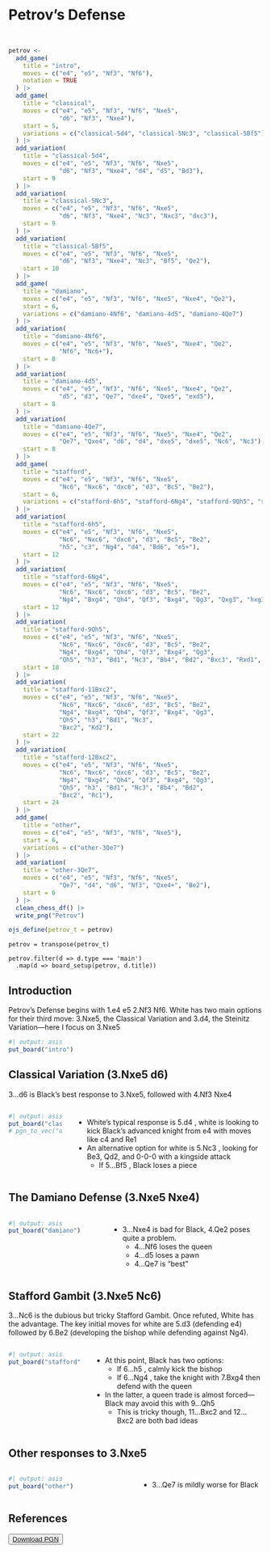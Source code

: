 <link rel="stylesheet" href="/scripts/chessboard/css/chessboard-1.0.0.css">

<!-- <link rel="stylesheet" href="https://cdn.jsdelivr.net/npm/bootstrap@4.0.0/dist/css/bootstrap.min.css"  -->
<!--       integrity="sha384-Gn5384xqQ1aoWXA+058RXPxPg6fy4IWvTNh0E263XmFcJlSAwiGgFAW/dAiS6JXm" crossorigin="anonymous"> -->
        
<script src="https://code.jquery.com/jquery-3.5.1.min.js"
        integrity="sha384-ZvpUoO/+PpLXR1lu4jmpXWu80pZlYUAfxl5NsBMWOEPSjUn/6Z/hRTt8+pR6L4N2"
        crossorigin="anonymous"></script>
        
<script src="https://cdn.jsdelivr.net/npm/popper.js@1.12.9/dist/umd/popper.min.js" i
        integrity="sha384-ApNbgh9B+Y1QKtv3Rn7W3mgPxhU9K/ScQsAP7hUibX39j7fakFPskvXusvfa0b4Q"
        crossorigin="anonymous"></script>

<script src="https://cdn.jsdelivr.net/npm/bootstrap@4.0.0/dist/js/bootstrap.min.js"
        integrity="sha384-JZR6Spejh4U02d8jOt6vLEHfe/JQGiRRSQQxSfFWpi1MquVdAyjUar5+76PVCmYl"
        crossorigin="anonymous"></script>

<script src="/scripts/chessboard/js/chessboard-1.0.0.js"></script>

<!-- https://www.ichess.net/blog/the-scotch-opening-an-attacking-chess-opening-for-white/ -->
<!-- https://lichess.org/study/ogcSXNKv -->
<!-- https://en.wikipedia.org/wiki/Scotch_Game -->

# Petrov's Defense

```r
```

```ojs
```

```r
petrov <-
  add_game(
    title = "intro",
    moves = c("e4", "e5", "Nf3", "Nf6"),
    notation = TRUE
  ) |>
  add_game(
    title = "classical",
    moves = c("e4", "e5", "Nf3", "Nf6", "Nxe5",
              "d6", "Nf3", "Nxe4"),
    start = 5,
    variations = c("classical-5d4", "classical-5Nc3", "classical-5Bf5")
  ) |>
  add_variation(
    title = "classical-5d4",
    moves = c("e4", "e5", "Nf3", "Nf6", "Nxe5",
              "d6", "Nf3", "Nxe4", "d4", "d5", "Bd3"),
    start = 9 
  ) |>
  add_variation(
    title = "classical-5Nc3",
    moves = c("e4", "e5", "Nf3", "Nf6", "Nxe5",
              "d6", "Nf3", "Nxe4", "Nc3", "Nxc3", "dxc3"),
    start = 9 
  ) |>
  add_variation(
    title = "classical-5Bf5",
    moves = c("e4", "e5", "Nf3", "Nf6", "Nxe5",
              "d6", "Nf3", "Nxe4", "Nc3", "Bf5", "Qe2"),
    start = 10 
  ) |>
  add_game(
    title = "damiano",
    moves = c("e4", "e5", "Nf3", "Nf6", "Nxe5", "Nxe4", "Qe2"),
    start = 6,
    variations = c("damiano-4Nf6", "damiano-4d5", "damiano-4Qe7")
  ) |>
  add_variation(
    title = "damiano-4Nf6",
    moves = c("e4", "e5", "Nf3", "Nf6", "Nxe5", "Nxe4", "Qe2",
              "Nf6", "Nc6+"),
    start = 8 
  ) |>
  add_variation(
    title = "damiano-4d5",
    moves = c("e4", "e5", "Nf3", "Nf6", "Nxe5", "Nxe4", "Qe2",
              "d5", "d3", "Qe7", "dxe4", "Qxe5", "exd5"),
    start = 8 
  ) |>
  add_variation(
    title = "damiano-4Qe7",
    moves = c("e4", "e5", "Nf3", "Nf6", "Nxe5", "Nxe4", "Qe2",
              "Qe7", "Qxe4", "d6", "d4", "dxe5", "dxe5", "Nc6", "Nc3"),
    start = 8 
  ) |>
  add_game(
    title = "stafford",
    moves = c("e4", "e5", "Nf3", "Nf6", "Nxe5",
              "Nc6", "Nxc6", "dxc6", "d3", "Bc5", "Be2"),
    start = 6,
    variations = c("stafford-6h5", "stafford-6Ng4", "stafford-9Qh5", "stafford-11Bxc2", "stafford-12Bxc2")
  ) |>
  add_variation(
    title = "stafford-6h5",
    moves = c("e4", "e5", "Nf3", "Nf6", "Nxe5",
              "Nc6", "Nxc6", "dxc6", "d3", "Bc5", "Be2",
              "h5", "c3", "Ng4", "d4", "Bd6", "e5+"),
    start = 12 
  ) |>
  add_variation(
    title = "stafford-6Ng4",
    moves = c("e4", "e5", "Nf3", "Nf6", "Nxe5",
              "Nc6", "Nxc6", "dxc6", "d3", "Bc5", "Be2",
              "Ng4", "Bxg4", "Qh4", "Qf3", "Bxg4", "Qg3", "Qxg3", "hxg3"),
    start = 12 
  ) |>
  add_variation(
    title = "stafford-9Qh5",
    moves = c("e4", "e5", "Nf3", "Nf6", "Nxe5",
              "Nc6", "Nxc6", "dxc6", "d3", "Bc5", "Be2",
              "Ng4", "Bxg4", "Qh4", "Qf3", "Bxg4", "Qg3",
              "Qh5", "h3", "Bd1", "Nc3", "Bb4", "Bd2", "Bxc3", "Rxd1", "Bxb2", "Qxc7"),
    start = 18 
  ) |>
  add_variation(
    title = "stafford-11Bxc2",
    moves = c("e4", "e5", "Nf3", "Nf6", "Nxe5",
              "Nc6", "Nxc6", "dxc6", "d3", "Bc5", "Be2",
              "Ng4", "Bxg4", "Qh4", "Qf3", "Bxg4", "Qg3",
              "Qh5", "h3", "Bd1", "Nc3", 
              "Bxc2", "Kd2"),
    start = 22 
  ) |>
  add_variation(
    title = "stafford-12Bxc2",
    moves = c("e4", "e5", "Nf3", "Nf6", "Nxe5",
              "Nc6", "Nxc6", "dxc6", "d3", "Bc5", "Be2",
              "Ng4", "Bxg4", "Qh4", "Qf3", "Bxg4", "Qg3",
              "Qh5", "h3", "Bd1", "Nc3", "Bb4", "Bd2", 
              "Bxc2", "Rc1"),
    start = 24
  ) |>
  add_game(
    title = "other",
    moves = c("e4", "e5", "Nf3", "Nf6", "Nxe5"),
    start = 6,
    variations = c("other-3Qe7")
  ) |>
  add_variation(
    title = "other-3Qe7",
    moves = c("e4", "e5", "Nf3", "Nf6", "Nxe5",
              "Qe7", "d4", "d6", "Nf3", "Qxe4+", "Be2"),
    start = 6 
  ) |>
  clean_chess_df() |>
  write_png("Petrov")

ojs_define(petrov_t = petrov)
```

```ojs
petrov = transpose(petrov_t)
```

```ojs
petrov.filter(d => d.type === 'main')
  .map(d => board_setup(petrov, d.title))
```

## Introduction

Petrov's Defense begins with 1.e4 e5 2.Nf3 Nf6.
White has two main options for their third move:
3.Nxe5, the Classical Variation and 3.d4, the Steinitz Variation---here I focus on 3.Nxe5

```r
#| output: asis
put_board("intro")
```

## Classical Variation (3.Nxe5 d6)

3...d6 is Black's best response to 3.Nxe5, followed with 4.Nf3 Nxe4

::::{.columns}

:::{.column width='45%'}
```r
#| output: asis
put_board("classical")
# pgn_to_vec("d5 5.d3 Qe7 6.dxe4 Qxe5 7.exd5")
```
:::

:::{.column width='55%' style='margin-top: 10px; margin-left: 5px'}

* White's typical response is <span class="variation" id="classical-5d4"> 5.d4 </span>, white is looking to kick Black's advanced knight from e4 with moves like c4 and Re1
* An alternative option for white is <span class="variation" id = "classical-5Nc3"> 5.Nc3 </span>, looking for Be3, Qd2, and 0-0-0 with a kingside attack
  * If <span class="variation" id="classical-5Bf5"> 5...Bf5 </span>, Black loses a piece
:::

::::


## The Damiano Defense (3.Nxe5 Nxe4)

::::{.columns}

:::{.column width='45%'}
```r
#| output: asis
put_board("damiano")
```
:::

:::{.column width='55%' style='margin-top: 10px; margin-left: 5px'}

* 3...Nxe4 is bad for Black, 4.Qe2 poses quite a problem.
  * <span class ="variation" id="damiano-4Nf6"> 4...Nf6 </span> loses the queen
  * <span class ="variation" id="damiano-4d5"> 4...d5 </span> loses a pawn
  * <span class ="variation" id="damiano-4Qe7"> 4...Qe7 </span> is "best"
:::

::::



<!-- - 4...Nf6 5.Nc6+ wins the queen -->
<!-- - 4...d5 5.d3 Qe7 6.dxe4 Qxe5 7.exd5 loses a pawn -->
<!-- - 4...Qe7 5.Qxe4 d6 6.d4 dxe5 7.dxe5 Nc6 8.Nc3 is "best" -->

## Stafford Gambit (3.Nxe5 Nc6)

3...Nc6 is the dubious but tricky Stafford Gambit.
Once refuted, White has the advantage.
The key initial moves for white are 5.d3 (defending e4) followed by 6.Be2 (developing the bishop while defending against Ng4).

::::{.columns}

:::{.column width='45%'}
```r
#| output: asis
put_board("stafford")
```
:::

:::{.column width='55%' style='margin-top: 10px; margin-left: 5px'}

* At this point, Black has two options:
  * If <span class="variation" id="stafford-6h5"> 6...h5 </span>, calmly kick the bishop 
  * If <span class="variation" id="stafford-6Ng4"> 6...Ng4 </span>, take the knight with 7.Bxg4 then defend with the queen

* In the latter, a queen trade is almost forced---Black may avoid this with <span class="variation" id="stafford-9Qh5"> 9...Qh5 </span>
  * This is tricky though, <span class="variation" id="stafford-11Bxc2"> 11...Bxc2 </span> and <span class="variation" id="stafford-12Bxc2"> 12...Bxc2 </span> are both bad ideas
:::

::::

<!-- https://lichess.org/study/dcgcdxrS -->

## Other responses to 3.Nxe5

::::{.columns}

:::{.column width='45%'}
```r
#| output: asis
put_board("other")
```
:::

:::{.column width='55%' style='margin-top: 10px; margin-left: 5px'}

* <span class="variation" id="other-3Qe7"> 3...Qe7 </span> is mildly worse for Black
:::

::::

## References {.unnumbered}

<button class="btn" style="width: unset;">
<a href="pgn-files/Scotch.pgn" download="Petrov.pgn">
<i class="fa fa-download"></i> Download PGN
</a>
</button>






